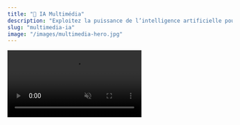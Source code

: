 ```yaml
---
title: "🎨 IA Multimédia"
description: "Exploitez la puissance de l’intelligence artificielle pour comprendre et créer à travers tous les médias"
slug: "multimedia-ia"
image: "/images/multimedia-hero.jpg"
---
```


<Frame caption="Expérimentez l’IA multimédia en direct">
  <video
    controls
    autoPlay
    muted
    loop
    playsInline
    className="w-full aspect-video rounded-xl shadow-lg"
    src="https://pub-527a5896fbca4bc49bfa3f31bec50ab5.r2.dev/demo_csv.mp4"
  />
</Frame>

# Quand la voix, l’image et le texte se rencontrent

Imaginez une intelligence capable de **comprendre une conversation**,  
**analyser un regard**, **générer une image** et en tirer **des insights concrets**.

C’est ça, la puissance de l’**IA multimédia**.  
Une approche où chaque modalité (voix, image, texte) s’enrichit mutuellement pour délivrer une vision complète.

---

## 🌟 Ce que cela change pour vous

<Quote>
  "Nous ne traitons plus des données séparées. Nous voyons enfin le **contexte complet**."
</Quote>

<CardGroup cols={2}>
  <Card title="Compréhension humaine" icon="heart">
    L’IA perçoit **émotions, intentions et signaux faibles** dans les voix et visages.
  </Card>
  <Card title="Création sur-mesure" icon="sparkles">
    Génération d’images, visuels et contenus alignés avec votre marque.
  </Card>
  <Card title="Décisions rapides" icon="zap">
    Des recommandations basées sur **l’ensemble des signaux** multimodaux.
  </Card>
  <Card title="Expérience augmentée" icon="smile">
    Une interaction plus **naturelle, fluide et personnalisée** avec vos clients.
  </Card>
</CardGroup>

---

## 🎬 Trois histoires concrètes

<Tabs>
<Tab title="🏬 Une enseigne retail">
Un client entre en magasin, regarde un produit, pose une question.  
Notre IA détecte son **intérêt**, analyse sa voix pour identifier son **hésitation**, et génère en direct une **offre personnalisée** affichée sur écran.  
👉 Résultat : +50% de conversion.
</Tab>

<Tab title="👩‍⚕️ Une consultation médicale">
  Un patient parle de ses symptômes. L’IA analyse **les mots**, mais aussi le **ton de la voix** et
  les **expressions faciales**. Elle aide le médecin à repérer des **signaux non-verbaux** cruciaux.
  👉 Résultat : diagnostics plus fiables et patients rassurés.
</Tab>

<Tab title="📞 Un centre de support">
Un client appelle en étant agacé. La voix trahit son **frustration**.  
L’IA oriente automatiquement l’appel vers un conseiller formé en gestion des émotions.  
👉 Résultat : +75% de résolution au premier contact.
</Tab>
</Tabs>

---

## 🤔 L’IA multimédia expliquée simplement

<AccordionGroup>
<Accordion title="Pourquoi combiner plusieurs médias ?">
Parce qu’une seule source (texte, voix ou image) ne suffit pas toujours.  
En combinant les signaux, l’IA obtient une **compréhension plus fine et plus humaine**.
</Accordion>

<Accordion title="Est-ce difficile à mettre en place ?">
  Non. Nous proposons une intégration **clé en main** qui s’adapte à vos outils existants.
</Accordion>

<Accordion title="Et mes données ?">
Elles restent **sous votre contrôle** : chiffrées, sécurisées, et stockées dans l’infrastructure que vous choisissez.
</Accordion>
</AccordionGroup>

---

## 🚀 Prêt à explorer vos propres cas d’usage ?

<Callout>
  💡 Commencez par un **projet pilote** : une seule expérience concrète suffit à démontrer l’impact.
</Callout>

👉 [Contactez-nous](/contact) pour découvrir comment l’IA multimédia peut transformer vos processus.
